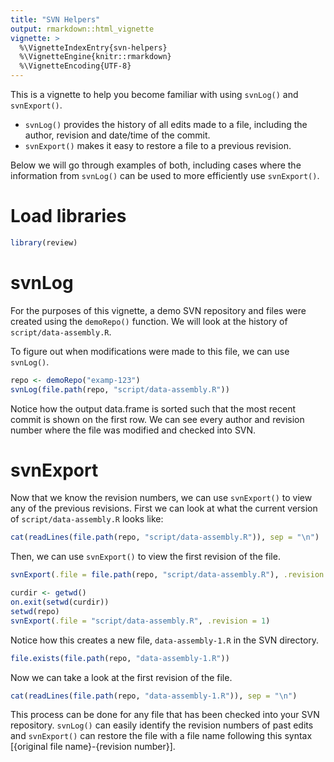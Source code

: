 ```yaml
---
title: "SVN Helpers"
output: rmarkdown::html_vignette
vignette: >
  %\VignetteIndexEntry{svn-helpers}
  %\VignetteEngine{knitr::rmarkdown}
  %\VignetteEncoding{UTF-8}
---
```


This is a vignette to help you become familiar with using `svnLog()` and 
`svnExport()`.

- `svnLog()` provides the history of all edits made to a file, including the
author, revision and date/time of the commit. 
- `svnExport()` makes it easy to restore a file to a previous revision.

Below we will go through examples of both, including cases where the information
from `svnLog()` can be used to more efficiently use `svnExport()`. 

# Load libraries

```r
library(review)
```

# svnLog

For the purposes of this vignette, a demo SVN repository and files were created
using the `demoRepo()` function. We will look at the history of 
`script/data-assembly.R`.

To figure out when modifications were made to this file, we can use `svnLog()`.

```r
repo <- demoRepo("examp-123")
svnLog(file.path(repo, "script/data-assembly.R"))
```

Notice how the output data.frame is sorted such that the most recent commit is
shown on the first row. We can see every author and revision number where the 
file was modified and checked into SVN. 

# svnExport

Now that we know the revision numbers, we can use `svnExport()` to view any of
the previous revisions. First we can look at what the current version of 
`script/data-assembly.R` looks like:

```r
cat(readLines(file.path(repo, "script/data-assembly.R")), sep = "\n")
```

Then, we can use `svnExport()` to view the first revision of the file.

```r
svnExport(.file = file.path(repo, "script/data-assembly.R"), .revision = 1)
```

```r
curdir <- getwd()
on.exit(setwd(curdir))
setwd(repo)
svnExport(.file = "script/data-assembly.R", .revision = 1)
```

Notice how this creates a new file, `data-assembly-1.R` in the SVN directory.

```r
file.exists(file.path(repo, "data-assembly-1.R"))
```

Now we can take a look at the first revision of the file.

```r
cat(readLines(file.path(repo, "data-assembly-1.R")), sep = "\n")
```

This process can be done for any file that has been checked into your SVN
repository. `svnLog()` can easily identify the revision numbers of past edits
and `svnExport()` can restore the file with a file name following this syntax
[{original file name}-{revision number}].
